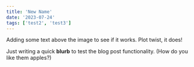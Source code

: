 ```yaml
---
title: 'New Name'
date: '2023-07-24'
tags: ['test2', 'test3']
---
```


Adding some text above the image to see if it works. Plot twist, it does!

<CustomImage
  src='https://raw.githubusercontent.com/johnnyrwest/johnnyrwest-music-blog/main/images/golden-gate.jpg'
  alt='Johnny at Golden Gate'
/>

Just writing a quick **blurb** to test the blog post functionality.
(How do you like them apples?)
